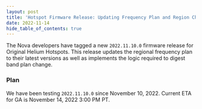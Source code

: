 ```yaml
---
layout: post
title: 'Hotspot Firmware Release: Updating Frequency Plan and Region Change Logic'
date: 2022-11-14
hide_table_of_contents: true
---
```


The Nova developers have tagged a new `2022.11.10.0` firmware release for Original Helium Hotspots.
This release updates the regional frequency plan to their latest versions as well as implements the
logic required to digest band plan change.

<!--truncate-->

### Plan

We have been testing `2022.11.10.0` since November 10, 2022. Current ETA for GA is November 14, 2022
3:00 PM PT.
